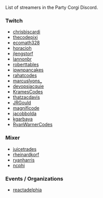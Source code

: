 List of streamers in the Party Corgi Discord.

### Twitch

<!-- TODO: Randomize this list, or order by most recently live -->

- [chrisbiscardi](https://www.twitch.tv/chrisbiscardi)
- [thecodepixi](https://www.twitch.tv/thecodepixi)
- [ecomath328](https://www.twitch.tv/ecomath328)
- [horacioh](https://www.twitch.tv/horacioh)
- [jlengstorf](https://www.twitch.tv/jlengstorf)
- [lannonbr](https://www.twitch.tv/lannonbr)
- [roberttables](https://www.twitch.tv/roberttables)
- [ipwnpancakes](https://www.twitch.tv/ipwnpancakes)
- [rahatcodes](https://www.twitch.tv/rahatcodes)
- [marcuslyons_](https://www.twitch.tv/marcuslyons_)
- [devopsjacquie](https://www.twitch.tv/devopsjacquie)
- [KramesCodes](https://www.twitch.tv/KramesCodes)
- [thatzacdavis](https://www.twitch.tv/thatzacdavis)
- [JRGould](https://www.twitch.tv/JRGould)
- [magnificode](https://www.twitch.tv/magnificode)
- [jacobbolda](https://www.twitch.tv/jacobbolda)
- [kgarbaya](https://www.twitch.tv/kgarbaya)
- [RyanWarnerCodes](https://www.twitch.tv/RyanWarnerCodes)

### Mixer

- [juicetrades](https://mixer.com/juicetrades)
- [rheinardkorf](https://mixer.com/rheinardkorf)
- [ryanharris](https://mixer.com/ryanharris)
- [ncphi](https://mixer.com/ncphi)

### Events / Organizations

- [reactadelphia](https://www.twitch.tv/reactadelphia/)

